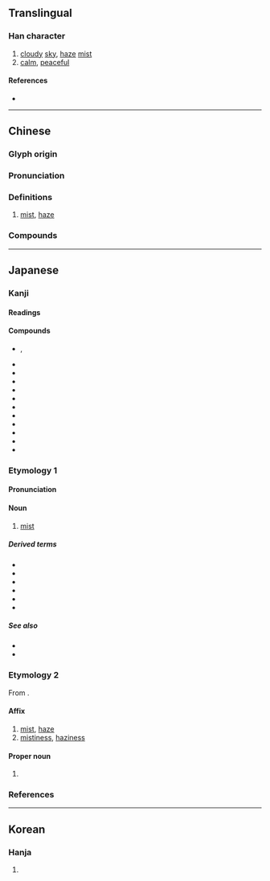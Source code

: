 {{also|霭}}
{{character info}}
==Translingual==

===Han character===
{{Han char|rn=173|rad=雨|as=16|sn=24|four=10627|canj=MBYRV|ids=⿱⻗謁}}

# [[cloudy]] [[sky]], [[haze]] [[mist]]
# [[calm]], [[peaceful]]

====References====
* {{Han ref|kx=1380.180|dkj=42526|dj=1889.280|hdz=64083.030|uh=9744|ud=38724|bh=C647|bd=50759}}

----

==Chinese==
{{zh-forms|s=霭}}

===Glyph origin===
{{Han etym}}

===Pronunciation===
{{zh-pron
|m=ǎi
|c=oi2
|h=pfs=
|md=
|mn=
|w=
|mc=y
|oc=y
|cat=
}}

===Definitions===
{{zh-hanzi}}

# [[mist]], [[haze]]

===Compounds===
{{zh-der|煙靄|雲靄|靄氣}}

----

==Japanese==

===Kanji===
{{ja-kanji|grade=|rs=雨16}}

====Readings====
{{ja-readings
|goon=あい, あち
|kanon=あい, あつ
|kun=もや-
}}

====Compounds====
{{der-top3|Compounds}}
* {{ja-r|靄%靄|あい%あい|rom=-}}, {{ja-r|靄%々|あい%あい}}
* {{ja-r|靄%気|あい%き}}
* {{ja-r|靄%然|あい%ぜん}}
* {{ja-r|靄%靆|あい%たい}}
* {{ja-r|靄%迺|あい%だい|}}
* {{ja-r|山%靄|さん%あい}}
* {{ja-r|春%靄|しゅん%あい}}
* {{ja-r|水%靄|すい%あい}}
* {{ja-r|翠%靄|すい%あい}}
* {{ja-r|晩%靄|ばん%あい}}
* {{ja-r|暮%靄|ぼ%あい}}
* {{ja-r|杳%靄|よう%あい}}
{{der-bottom}}

===Etymology 1===
<div style="float:right;">
{{wp|lang=ja}}
{{wp|Mist}}
</div>
{{ja-kanjitab|yomi=k|もや}}

{{rfe|ja|sort=もや}}

====Pronunciation====
{{ja-pron|もや|y=k|acc=1|acc_ref=DJR}}

====Noun====
{{ja-noun|もや}}

# {{lb|ja|sort=もや|meteorology|also used|_|figuratively}} [[mist]]

=====Derived terms=====
{{der-top}}
* {{ja-r|もやもや}}
* {{ja-r|靄る|もやる}}
* {{ja-r|朝靄|あさもや}}
* {{ja-r|雨%靄|あま%もや}}
* {{ja-r|薄%靄|うす%もや}}
* {{ja-r|夕%靄|ゆう%もや}}
{{der-bottom}}

=====See also=====
* {{ja-r|霧|きり|[[fog]]}}
* {{ja-r|霞|かすみ|[[mist]], [[haze]]}}

===Etymology 2===
{{ja-kanjitab|yomi=o|あい}}

From {{der|ja|ltc|sort=あい|-}} {{ltc-l|靄|id=1}}.

====Affix====
{{ja-pos|affix|あい}}

# [[mist]], [[haze]]
# [[mistiness]], [[haziness]]

====Proper noun====
{{ja-pos|proper|あい}}

# {{given name|ja|female|A=a|sort=あい}}

===References===
<references/>

----

==Korean==

===Hanja===
{{ko-hanja|hangeul=애|eumhun=|rv=ae|mr=ae|y=ay}}

# {{rfdef|ko|sort=雨16}}